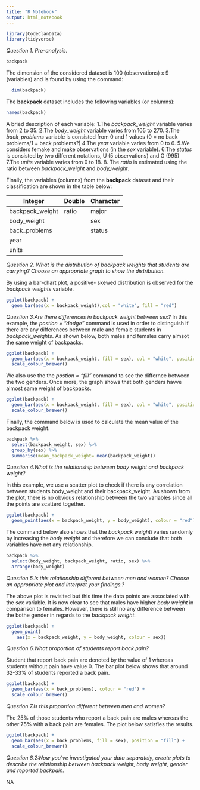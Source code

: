 ```yaml
---
title: "R Notebook"
output: html_notebook
---
```


```r
library(CodeClanData)
library(tidyverse)
```


*Question 1. Pre-analysis.*


```r
backpack
```

The dimension of the considered dataset is 100 (observations) x 9 (variables) and is found by using the command:
```r
  dim(backpack)
```


The **backpack** dataset includes the following variables (or columns):   
```r
names(backpack)
```
A bried description of each variable:
1.The *backpack_weight* variable varies from 2 to 35.
2.The *body_weight* variable varies from 105 to 270.
3.The  *back_problems* variable is consisted from 0 and 1 values (0 = no back problems/1 = back problems?)
4.The  *year* variable varies from 0 to 6.
5.We considers femake and make observations (in the *sex* variable).
6.The *status* is consisted by two different notations, U (5 observations) and G (995)
7.The *units* variable varies from 0 to 18.
8. The *ratio* is estimated using the ratio between *backpack_weight* and *body_weight*.



Finally, the variables (columns) from the **backpack** dataset and their classification are shown in the table below:

| Integer         | Double | Character |
|-----------------|--------|-----------|
| backpack_weight | ratio  | major     |
| body_weight     |        | sex       |
| back_problems   |        | status    |
| year            |        |           |
| units           |        |           |



*Question 2. What is the distribution of backpack weights that students are carrying? Choose an appropriate graph to show the distribution.*


By using a bar-chart plot, a positive- skewed distribution is observed for the *backpack weights* variable.
```r
ggplot(backpack) +
  geom_bar(aes(x = backpack_weight),col = "white", fill = "red")
```



*Question 3.Are there differences in backpack weight between sex?*
In this example, the *postion = "dodge"* command is used in order to distinguish if there are any differences between male and female students in *backpack_weights*. As shown below, both males and females carry almsot the same weight of backpacks.
```r
ggplot(backpack) +
  geom_bar(aes(x = backpack_weight, fill = sex), col = "white", position = "dodge") + 
  scale_colour_brewer()
```

We also use the the *postion = "fill"* command to see the differnce between the two genders. Once more, the graph shows that both genders havve almost same weight of backpacks.
```r
ggplot(backpack) +
  geom_bar(aes(x = backpack_weight, fill = sex), col = "white", position = "fill") + 
  scale_colour_brewer()
```


Finally, the command below is used to calculate the mean value of the backpack weight. 
```r
backpack %>% 
  select(backpack_weight, sex) %>% 
  group_by(sex) %>% 
  summarise(mean_backpack_weight= mean(backpack_weight))

```


*Question 4.What is the relationship between body weight and backpack weight?*

In this example, we use a scatter plot to check if there is any correlation between students body_weight and their backpack_weight. As shown from the plot, there is no obvious relationship between the two variables since all the points are scatterd together. 
```r
ggplot(backpack) +
  geom_point(aes(x = backpack_weight, y = body_weight), colour = "red") 
```

The command below also shows that the *backpack weight*i varies randomly by increasing the *body weight* and therefore we can conclude that both variables have not any relationship.
```r
backpack %>% 
  select(body_weight, backpack_weight, ratio, sex) %>% 
  arrange(body_weight)
```



*Question 5.Is this relationship different between men and women? Choose an appropriate plot and interpret your findings.?*

The above plot is revisited but this time the data points are associated with the *sex* variable. It is now clear to see that males have higher *body weight* in comparison to females. However, there is still no any difference between the bothe gender in regards to the *backpack weight*.
```r
ggplot(backpack) +
  geom_point(
    aes(x = backpack_weight, y = body_weight, colour = sex))
```

*Question 6.What proportion of students report back pain?*

Student that report back pain are denoted by the value of 1 whereas students without pain have value 0. 
The bar plot below shows that around 32-33% of students reported a back pain. 
```r
ggplot(backpack) +
  geom_bar(aes(x = back_problems), colour = "red") + 
  scale_colour_brewer()
```

*Question 7.Is this proportion different between men and women?*

The 25% of those students who report a back pain are males whereas the other 75% with a back pain are females. The plot below satisfies the results.

```r
ggplot(backpack) +
  geom_bar(aes(x = back_problems, fill = sex), position = "fill") + 
  scale_colour_brewer()
```


*Question 8.2:Now you’ve investigated your data separately, create plots to describe the relationship between backpack weight, body weight, gender and reported backpain.*

NA


